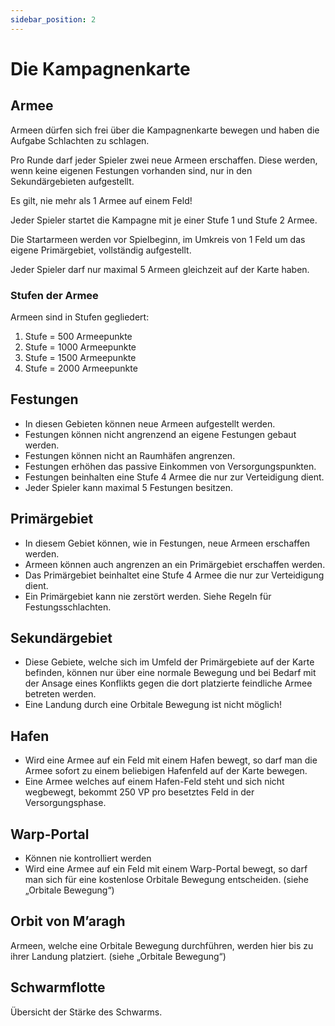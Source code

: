 ```yaml
---
sidebar_position: 2
---
```


# Die Kampagnenkarte

## Armee

Armeen dürfen sich frei über die Kampagnenkarte bewegen und haben die 	Aufgabe Schlachten zu schlagen.

Pro Runde darf jeder Spieler zwei neue Armeen erschaffen. Diese werden, wenn keine eigenen Festungen vorhanden sind, nur in den Sekundärgebieten aufgestellt.

Es gilt, nie mehr als 1 Armee auf einem Feld!

Jeder Spieler startet die Kampagne mit je einer Stufe 1 und Stufe 2 Armee.
		
Die Startarmeen werden vor Spielbeginn, im Umkreis von 1 Feld um das eigene Primärgebiet, vollständig aufgestellt.

Jeder Spieler darf nur maximal 5 Armeen gleichzeit auf der Karte haben.

### Stufen der Armee

Armeen sind in Stufen gegliedert:

1. Stufe = 500 Armeepunkte
2. Stufe = 1000 Armeepunkte
3. Stufe = 1500 Armeepunkte
4. Stufe = 2000 Armeepunkte

## Festungen

- In diesen Gebieten können neue Armeen aufgestellt werden.
- Festungen können nicht angrenzend an eigene Festungen gebaut werden.
- Festungen können nicht an Raumhäfen angrenzen.
- Festungen erhöhen das passive Einkommen von Versorgungspunkten.
- Festungen beinhalten eine Stufe 4 Armee die nur zur Verteidigung dient.
- Jeder Spieler kann maximal 5 Festungen besitzen.

## Primärgebiet

- In diesem Gebiet können, wie in Festungen, neue Armeen erschaffen werden.
- Armeen können auch angrenzen an ein Primärgebiet erschaffen werden.
- Das Primärgebiet beinhaltet eine Stufe 4 Armee die nur zur Verteidigung dient. 
- Ein Primärgebiet kann nie zerstört werden. Siehe Regeln für Festungsschlachten.

## Sekundärgebiet

- Diese Gebiete, welche sich im Umfeld der Primärgebiete auf der Karte befinden, können nur über eine normale Bewegung und bei Bedarf mit der Ansage eines Konflikts gegen die dort platzierte feindliche Armee betreten werden.
- Eine Landung durch eine Orbitale Bewegung ist nicht möglich! 

## Hafen

- Wird eine Armee auf ein Feld mit einem Hafen bewegt, so darf man die Armee sofort zu einem beliebigen Hafenfeld auf der Karte bewegen.
- Eine Armee welches auf einem Hafen-Feld steht und sich nicht wegbewegt, bekommt 250 VP pro besetztes Feld in der Versorgungsphase. 

## Warp-Portal

- Können nie kontrolliert werden
- Wird eine Armee auf ein Feld mit einem Warp-Portal bewegt, so darf man sich für eine kostenlose Orbitale Bewegung entscheiden. (siehe „Orbitale Bewegung“)

## Orbit von M’aragh

Armeen, welche eine Orbitale Bewegung durchführen, werden hier bis zu ihrer Landung platziert. (siehe „Orbitale Bewegung“)

## Schwarmflotte

Übersicht der Stärke des Schwarms.